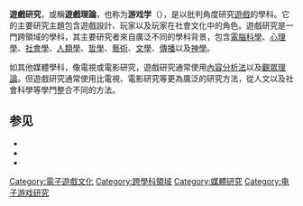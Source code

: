 {{multiple issues|
{{expand|time=2014-11-08T14:48:48+00:00}}
{{expert|time=2014-11-08T14:48:48+00:00}}
{{unreferenced|time=2014-11-08T14:48:48+00:00}}
}}
{{NoteTA
| G1=Games
}}
'''遊戲研究'''，或稱'''遊戲理論'''，也称为'''游戏学'''（{{lang-en|Ludology}}），是以批判角度研究[[遊戲|遊戲]]的學科。它的主要研究主題包含遊戲設計、玩家以及玩家在社會文化中的角色。遊戲研究是一門跨領域的學科，其主要研究者來自廣泛不同的學科背景，包含[[電腦科學|電腦科學]]、[[心理學|心理學]]、[[社會學|社會學]]、[[人類學|人類學]]、[[哲學|哲學]]、[[藝術|藝術]]、[[文學|文學]]、[[傳播|傳播]]以及[[神學|神學]]。

如其他媒體學科，像電視或電影研究，遊戲研究通常使用[[內容分析法|內容分析法]]以及[[閱聽人|觀眾理論]]。但遊戲研究通常使用比電視、電影研究等更為廣泛的研究方法，從人文以及社會科學等學門整合不同的方法。

==参见==
*{{le|游戏报道|Video game journalism}}
*{{le|电子游戏杂志列表|List of video game magazines}}
*{{le|电子游戏相关书籍列表|List of books about video games}}
[[Category:電子遊戲文化|Category:電子遊戲文化]]
[[Category:跨學科領域|Category:跨學科領域]]
[[Category:媒體研究|Category:媒體研究]]
[[Category:电子游戏研究|Category:电子游戏研究]]